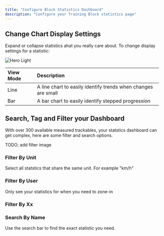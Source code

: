 ```yaml
---
title: "Configure Block Statistics Dashboard"
description: "Configure your Training Block statistics page"
---
```


## Change Chart Display Settings

Expand or collapse statistics ahat you really care about. To change display settings for a statistic:

<Steps>
  <Step title="Click the Statistic Card"></Step>
  <Step title="Click Display"></Step>
  <Step title="Select View Mode and Display Properties"></Step>
  <Step title="Choose to Set as Default or Reset to Default"></Step>
</Steps>

<Frame>
  <img
    className="block dark:hidden"
    src="/images/statistic-dispaly-options.png"
    alt="Hero Light"
  />
</Frame>

<Expandable title="Chart Display Options">

| View Mode | Description                                                   |
| :-------- | :------------------------------------------------------------ |
| Line      | A line chart to easily identify trends when changes are small |
| Bar       | A bar chart to easily identify stepped progression            |

</Expandable>

## Search, Tag and Filter your Dashboard

With over 300 available measured trackables, your statstics dashboard can get complex, here are some filter and search options.

TODO; add filter image

### Filter By Unit

Select all statstics that share the same unit. For example "km/h"

### Filter By User

Only see your statistics for when you need to zone-in

### Filter By Xx

### Search By Name

Use the search bar to find the exact statistic you need.
